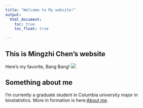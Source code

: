 ```yaml
---
title: "Welcome to My website!"
output: 
  html_document:
    toc: true
    toc_float: true

---
```


## This is Mingzhi Chen's website

Here's my favorite, Bang Bang!
![](images/bb.jpg)

## Something about me
I'm currently a graduate student in Columbia university major in biostatistics. More in formation is here:[About me](about.html).